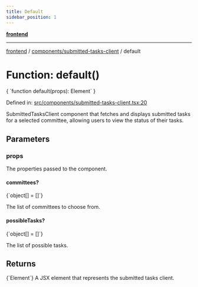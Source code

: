```yaml
---
title: Default
sidebar_position: 1
---
```



[**frontend**](../../..)

***

[frontend](../../..) / [components/submitted-tasks-client](..) / default

# Function: default()

<CodeBlock language="ts">
{ `function default(props): Element` }
</CodeBlock>

Defined in: [src/components/submitted-tasks-client.tsx:20](https://github.com/svsticky/CommitteeClash/blob/e5fd1c9fb89fe447a4c38e43ebba51eb1e51230c/frontend/src/components/submitted-tasks-client.tsx#L20)

SubmittedTasksClient component that fetches and displays submitted tasks
for a selected committee, allowing users to view the status of their tasks.

## Parameters

### props

The properties passed to the component.

#### committees?
<CodeBlock language="ts">
{`object[] = []`}
</CodeBlock>

The list of committees to choose from.

#### possibleTasks?
<CodeBlock language="ts">
{`object[] = []`}
</CodeBlock>

The list of possible tasks.

## Returns
<CodeBlock language="ts">
{`Element`}
</CodeBlock>
A JSX element that represents the submitted tasks client.

